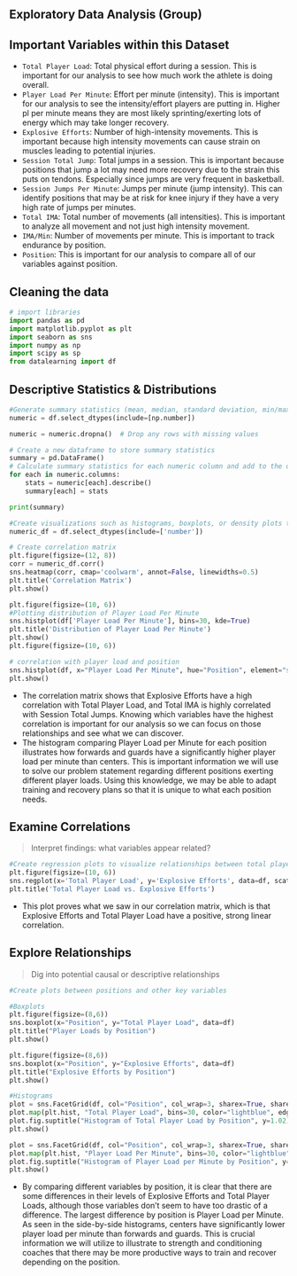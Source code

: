 ## Exploratory Data Analysis (Group) 

## Important Variables within this Dataset
* ``Total Player Load``: Total physical effort during a session. This is important for our analysis to see how much work the athlete is doing overall. 
* ``Player Load Per Minute``: Effort per minute (intensity). This is important for our analysis to see the intensity/effort players are putting in. Higher pl per minute means they are most likely sprinting/exerting lots of energy which may take longer recovery.
* ``Explosive Efforts``: Number of high-intensity movements. This is important because high intensity movements can cause strain on muscles leading to potential injuries.
* ``Session Total Jump``: Total jumps in a session. This is important because positions that jump a lot may need more recovery due to the strain this puts on tendons. Especially since jumps are very frequent in basketball.
* ``Session Jumps Per Minute``: Jumps per minute (jump intensity). This can identify positions that may be at risk for knee injury if they have a very high rate of jumps per minutes.
* ``Total IMA``: Total number of movements (all intensities). This is important to analyze all movement and not just high intensity movement.
* ``IMA/Min``: Number of movements per minute. This is important to track endurance by position.
* ``Position``: This is important for our analysis to compare all of our variables against position. 

## Cleaning the data
```python
# import libraries
import pandas as pd
import matplotlib.pyplot as plt
import seaborn as sns
import numpy as np
import scipy as sp
from datalearning import df 
```

## Descriptive Statistics & Distributions

```python

#Generate summary statistics (mean, median, standard deviation, min/max, quartiles) for numerical variables
numeric = df.select_dtypes(include=[np.number])

numeric = numeric.dropna()  # Drop any rows with missing values

# Create a new dataframe to store summary statistics
summary = pd.DataFrame()
# Calculate summary statistics for each numeric column and add to the dataframe
for each in numeric.columns:
    stats = numeric[each].describe()
    summary[each] = stats

print(summary)
```
```python
#Create visualizations such as histograms, boxplots, or density plots to explore the distribution of key numerical variables.
numeric_df = df.select_dtypes(include=['number'])

# Create correlation matrix
plt.figure(figsize=(12, 8))
corr = numeric_df.corr()
sns.heatmap(corr, cmap='coolwarm', annot=False, linewidths=0.5)
plt.title('Correlation Matrix')
plt.show()

plt.figure(figsize=(10, 6))
#Plotting distribution of Player Load Per Minute
sns.histplot(df['Player Load Per Minute'], bins=30, kde=True)
plt.title('Distribution of Player Load Per Minute')
plt.show()
plt.figure(figsize=(10, 6))

# correlation with player load and position
sns.histplot(df, x="Player Load Per Minute", hue="Position", element="step", common_norm=False)
plt.show()

```
* The correlation matrix shows that Explosive Efforts have a high correlation with Total Player Load, and Total IMA is highly correlated with Session Total Jumps. Knowing which variables have the highest correlation is important for our analysis so we can focus on those relationships and see what we can discover. 
* The histogram comparing Player Load per Minute for each position illustrates how forwards and guards have a significantly higher player load per minute than centers. This is important information we will use to solve our problem statement regarding different positions exerting different player loads. Using this knowledge, we may be able to adapt training and recovery plans so that it is unique to what each position needs.

## Examine Correlations 
> Interpret findings: what variables appear related?
```python

#Create regression plots to visualize relationships between total player load and explosive efforts 
plt.figure(figsize=(10, 6))
sns.regplot(x='Total Player Load', y='Explosive Efforts', data=df, scatter_kws={'color': 'darkblue'}, line_kws={'color': 'red'})
plt.title('Total Player Load vs. Explosive Efforts')
```
* This plot proves what we saw in our correlation matrix, which is that Explosive Efforts and Total Player Load have a positive, strong linear correlation. 




## Explore Relationships
>Dig into potential causal or descriptive relationships 
```python
#Create plots between positions and other key variables

#Boxplots
plt.figure(figsize=(8,6))
sns.boxplot(x="Position", y="Total Player Load", data=df)
plt.title("Player Loads by Position")
plt.show()

plt.figure(figsize=(8,6))
sns.boxplot(x="Position", y="Explosive Efforts", data=df)
plt.title("Explosive Efforts by Position")
plt.show()

#Histograms
plot = sns.FacetGrid(df, col="Position", col_wrap=3, sharex=True, sharey=True)
plot.map(plt.hist, "Total Player Load", bins=30, color="lightblue", edgecolor="black")
plot.fig.suptitle("Histogram of Total Player Load by Position", y=1.02)
plt.show()

plot = sns.FacetGrid(df, col="Position", col_wrap=3, sharex=True, sharey=True)
plot.map(plt.hist, "Player Load Per Minute", bins=30, color="lightblue", edgecolor="black")
plot.fig.suptitle("Histogram of Player Load per Minute by Position", y=1.02)
plt.show()

```
* By comparing different variables by position, it is clear that there are some differences in their levels of Explosive Efforts and Total Player Loads, although those variables don’t seem to have too drastic of a difference. The largest difference by position is Player Load per Minute. As seen in the side-by-side histograms, centers have significantly lower player load per minute than forwards and guards. This is crucial information we will utilize to illustrate to strength and conditioning coaches that there may be more productive ways to train and recover depending on the position. 